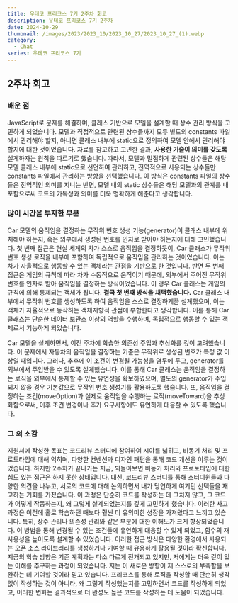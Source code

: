 ```yaml
---
title: 우테코 프리코스 7기 2주차 회고
description: 우테코 프리코스 7기 2주차
date: 2024-10-29
thumbnail: /images/2023/2023_10/2023_10_27/2023_10_27_(1).webp
category:
  - Chat
series: 우테코 프리코스 7기
---
```


## 2주차 회고

### 배운 점

JavaScript로 문제를 해결하며, 클래스 기반으로 모델을 설계할 때 상수 관리 방식을 고민하게 되었습니다. 모델과 직접적으로 관련된 상수들까지 모두 별도의 constants 파일에서 관리해야 할지, 아니면 클래스 내부에 static으로 정의하여 모델 안에서 관리해야 할지에 대한 것이었습니다. 자료를 참고하고 고민한 결과, **사용한 기술이 의미를 갖도록** 설계하자는 원칙을 따르기로 했습니다. 따라서, 모델과 밀접하게 관련된 상수들은 해당 모델 클래스 내부에 static으로 선언하여 관리하고, 전역적으로 사용되는 상수들만 constants 파일에서 관리하는 방향을 선택했습니다. 이 방식은 constants 파일의 상수들은 전역적인 의미를 지니는 반면, 모델 내의 static 상수들은 해당 모델과의 관계를 내포함으로써 코드의 가독성과 의미를 더욱 명확하게 해준다고 생각합니다.

### 많이 시간을 투자한 부분

Car 모델의 움직임을 결정하는 무작위 번호 생성 기능(generator)이 클래스 내부에 위치해야 하는지, 혹은 외부에서 생성된 번호를 인자로 받아야 하는지에 대해 고민했습니다. 첫 번째 접근은 현실 세계의 차가 스스로 움직임을 결정하듯이, Car 클래스가 무작위 번호 생성 로직을 내부에 포함하여 독립적으로 움직임을 관리하는 것이었습니다. 이는 차가 자율적으로 행동할 수 있는 객체라는 관점을 기반으로 한 것입니다. 반면 두 번째 접근은 게임의 규칙에 따라 차가 수동적으로 움직이기 때문에, 외부에서 주어진 무작위 번호를 인자로 받아 움직임을 결정하는 방식이었습니다. 이 경우 Car 클래스는 게임의 규칙에 의해 통제되는 객체가 됩니다. **결국 첫 번째 방식을 채택했습니다.** Car 클래스 내부에서 무작위 번호를 생성하도록 하여 움직임을 스스로 결정하게끔 설계했으며, 이는 객체가 자율적으로 동작하는 객체지향적 관점에 부합한다고 생각합니다. 이를 통해 Car 클래스는 단순한 데이터 보관소 이상의 역할을 수행하며, 독립적으로 행동할 수 있는 객체로서 기능하게 되었습니다.

Car 모델을 설계하면서, 이전 주차에 학습한 의존성 주입과 추상화를 깊이 고려했습니다. 이 문제에서 자동차의 움직임을 결정하는 기준은 무작위로 생성된 번호가 특정 값 이상일 때입니다. 그러나, 추후에 이 조건이 변경될 가능성을 염두에 두고, generator를 외부에서 주입받을 수 있도록 설계했습니다. 이를 통해 Car 클래스는 움직임을 결정하는 로직을 외부에서 통제할 수 있는 유연성을 확보하였으며, 별도의 generator가 주입되지 않을 경우 기본값으로 무작위 번호 생성기를 활용하도록 했습니다. 또, 움직임을 결정하는 조건(moveOption)과 실제로 움직임을 수행하는 로직(moveToward)을 추상화함으로써, 이후 조건 변경이나 추가 요구사항에도 유연하게 대응할 수 있도록 했습니다.

### 그 외 소감

지원서에 작성한 목표는 코드리뷰 스터디에 참여하여 시야를 넓히고, 비동기 처리 및 프로토타입에 대해 익히며, 다양한 컨벤션과 디자인 패턴을 통해 코드 개선을 이루는 것이었습니다. 하지만 2주차가 끝나가는 지금, 되돌아보면 비동기 처리와 프로토타입에 대한 심도 있는 접근은 하지 못한 상태입니다.
대신, 코드리뷰 스터디를 통해 스터디원들과 다양한 의견을 나누고, 서로의 코드에 대해 논의하면서 내가 당연하게 여기던 선택들을 재고하는 기회를 가졌습니다. 이 과정은 단순히 코드를 작성하는 데 그치지 않고, 그 코드가 어떻게 작동하는지, 왜 그렇게 설계되었는지를 깊게 고민하게 했습니다. 이러한 사고 과정은 이전에 홀로 학습하던 때보다 훨씬 더 유의미한 성장을 가져왔다고 느끼고 있습니다.
특히, 상수 관리나 의존성 관리와 같은 부분에 대한 이해도가 크게 향상되었습니다. 이 방법을 통해 변경될 수 있는 조건들에 유연하게 대응할 수 있게 되었고, 함수의 재사용성을 높이도록 설계할 수 있었습니다. 이러한 접근 방식은 다양한 환경에서 사용되는 오픈 소스 라이브러리를 생성하거나 기여할 때 유용하게 활용될 것이라 확신합니다.
지금의 학습 방향은 기존 계획과는 다소 다르게 전개되고 있지만, 저에게는 더욱 깊이 있는 이해를 추구하는 과정이 되었습니다. 저는 이 새로운 방향이 제 스스로의 부족함을 보완하는 데 기여할 것이라 믿고 있습니다. 프리코스를 통해 로직을 작성할 때 단순히 생각 없이 작성하는 것이 아니라, 왜 그렇게 작성했는지를 고민하면서 코드를 작성하게 되었고, 이러한 변화는 결과적으로 더 완성도 높은 코드를 작성하는 데 도움이 되었습니다.
